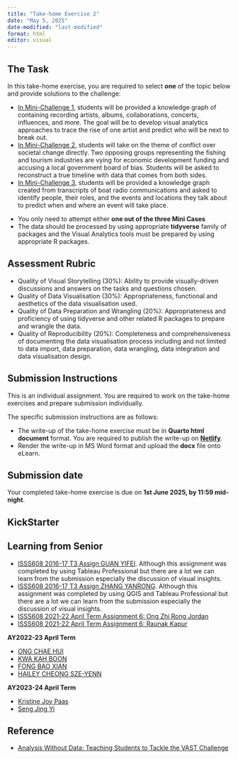 ```yaml
---
title: "Take-home Exercise 2"
date: "May 5, 2025"
date-modified: "last-modified"
format: html
editor: visual
---
```


## The Task

In this take-home exercise, you are required to select **one** of the topic below and provide solutions to the challenge:

-   [In Mini-Challenge 1](https://vast-challenge.github.io/2025/MC1.html), students will be provided a knowledge graph of containing recording artists, albums, collaborations, concerts, influences, and more. The goal will be to develop visual analytics approaches to trace the rise of one artist and predict who will be next to break out.
-   [In Mini-Challenge 2](https://vast-challenge.github.io/2025/MC2.html), students will take on the theme of conflict over societal change directly. Two opposing groups representing the fishing and tourism industries are vying for economic development funding and accusing a local government board of bias. Students will be asked to reconstruct a true timeline with data that comes from both sides.
-   [In Mini-Challenge 3](https://vast-challenge.github.io/2025/MC3.html), students will be provided a knowledge graph created from transcripts of boat radio communications and asked to identify people, their roles, and the events and locations they talk about to predict when and where an event will take place.

::: callout-important
-   You only need to attempt either **one out of the three Mini Cases**
-   The data should be processed by using appropriate **tidyverse** family of packages and the Visual Analytics tools must be prepared by using appropriate R packages.
:::

## Assessment Rubric

-   Quality of Visual Storytelling (30%): Ability to provide visually-driven discussions and answers on the tasks and questions chosen.
-   Quality of Data Visualisation (30%): Appropriateness, functional and aesthetics of the data visualisation used.
-   Quality of Data Preparation and Wrangling (20%): Appropriateness and proficiency of using tidyverse and other related R packages to prepare and wrangle the data.
-   Quality of Reproducibility (20%): Completeness and comprehensiveness of documenting the data visualisation process including and not limited to data import, data preparation, data wrangling, data integration and data visualisation design.

## Submission Instructions

This is an individual assignment. You are required to work on the take-home exercises and prepare submission individually.

::: callout-important
The specific submission instructions are as follows:

-   The write-up of the take-home exercise must be in **Quarto html document** format. You are required to publish the write-up on [**Netlify**](https://www.netlify.com/).
-   Render the write-up in MS Word format and upload the **docx** file onto eLearn.
:::

## Submission date

Your completed take-home exercise is due on **1st June 2025, by 11:59 mid-night**.

## KickStarter

## Learning from Senior

-   [ISSS608 2016-17 T3 Assign GUAN YIFEI](https://wiki.smu.edu.sg/1617t3isss608g1/ISSS608_2016-17_T3_Assign_GUAN_YIFEI). Although this assignment was completed by using Tableau Professional but there are a lot we can learn from the submission especially the discussion of visual insights.
-   [ISSS608 2016-17 T3 Assign ZHANG YANRONG](https://wiki.smu.edu.sg/1617t3isss608g1/ISSS608_2016-17_T3_Assign_ZHANG_YANRONG). Although this assignment was completed by using QGIS and Tableau Professional but there are a lot we can learn from the submission especially the discussion of visual insights.
-   [ISSS608 2021-22 April Term Assignment 6: Ong Zhi Rong Jordan](https://isss608-jordan-va.netlify.app/th_ex6/th_ex6.html)
-   [ISSS608 2021-22 April Term Assignment 6: Raunak Kapur](https://isss608-raunakkapur.netlify.app/th_ex/the6)

**AY2022-23 April Term**

-   [ONG CHAE HUI](https://smu-isss608-vaa.netlify.app/take-home_ex/take-home_ex03/take-home_ex03#overview)
-   [KWA KAH BOON](https://cosmic-boon.netlify.app/take-home_ex/take-home_ex03/take-home_ex3)
-   [FONG BAO XIAN](https://fongbx-isss608-visual-analytics.netlify.app/take-home%20ex/take-home_ex03/take-home_ex03)
-   [HAILEY CHEONG SZE-YENN](https://isss608-ay2023-haileycsy.netlify.app/take-home_ex/take-home_ex03/take-home_ex03)

**AY2023-24 April Term**

-   [Kristine Joy Paas](https://isss608-kjcpaas.netlify.app/take-home_exs/ex3/take-home_ex3)
-   [Seng Jing Yi](https://jingyi-vaa.netlify.app/take-home_ex/take-home_ex03/take-home_ex03_eda)

## Reference

-   [Analysis Without Data: Teaching Students to Tackle the VAST Challenge](https://par.nsf.gov/servlets/purl/10394301)
